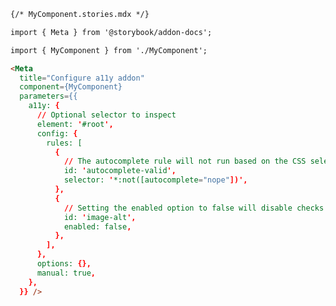 ```md
{/* MyComponent.stories.mdx */}

import { Meta } from '@storybook/addon-docs';

import { MyComponent } from './MyComponent';

<Meta
  title="Configure a11y addon"
  component={MyComponent}
  parameters={{
    a11y: {
      // Optional selector to inspect
      element: '#root',
      config: {
        rules: [
          {
            // The autocomplete rule will not run based on the CSS selector provided
            id: 'autocomplete-valid',
            selector: '*:not([autocomplete="nope"])',
          },
          {
            // Setting the enabled option to false will disable checks for this particular rule on all stories.
            id: 'image-alt',
            enabled: false,
          },
        ],
      },
      options: {},
      manual: true,
    },
  }} />
```